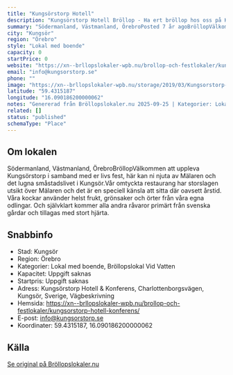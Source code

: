 ```yaml
---
title: "Kungsörstorp Hotell"
description: "Kungsörstorp Hotell Bröllop - Ha ert bröllop hos oss på Kungsörstorp Hotell. Se vår fina Bröllopslokal. Skicka gärna en förfrågan så hjälper vi Er!"
summary: "Södermanland, Västmanland, ÖrebroPosted 7 år agoBröllopVälkommen att uppleva Kungsörstorp i samband med er livs fest, här kan ni njuta av Mälaren och det lugna småstadslivet i Kungsör.Vår omtyckta…"
city: "Kungsör"
region: "Örebro"
style: "Lokal med boende"
capacity: 0
startPrice: 0
website: "https://xn--brllopslokaler-wpb.nu/brollop-och-festlokaler/kungsorstorp-hotell-konferens/"
email: "info@kungsorstorp.se"
phone: ""
image: "https://xn--brllopslokaler-wpb.nu/storage/2019/03/Kungsorstorp-Hotell-Konferens.jpeg"
latitude: "59.4315187"
longitude: "16.090186200000062"
notes: "Genererad från Bröllopslokaler.nu 2025-09-25 | Kategorier: Lokal med boende, Bröllopslokal Vid Vatten"
related: []
status: "published"
schemaType: "Place"
---
```


## Om lokalen

Södermanland, Västmanland, ÖrebroBröllopVälkommen att uppleva Kungsörstorp i samband med er livs fest, här kan ni njuta av Mälaren och det lugna småstadslivet i Kungsör.Vår omtyckta restaurang har storslagen utsikt över Mälaren och det är en speciell känsla att sitta där oavsett årstid. Våra kockar använder helst frukt, grönsaker och örter från våra egna odlingar. Och självklart kommer alla andra råvaror primärt från svenska gårdar och tillagas med stort hjärta.

## Snabbinfo

- Stad: Kungsör
- Region: Örebro
- Kategorier: Lokal med boende, Bröllopslokal Vid Vatten
- Kapacitet: Uppgift saknas
- Startpris: Uppgift saknas
- Adress: Kungsörstorp Hotell & Konferens, Charlottenborgsvägen, Kungsör, Sverige, Vägbeskrivning
- Hemsida: https://xn--brllopslokaler-wpb.nu/brollop-och-festlokaler/kungsorstorp-hotell-konferens/
- E-post: info@kungsorstorp.se
- Koordinater: 59.4315187, 16.090186200000062

## Källa

[Se original på Bröllopslokaler.nu](https://xn--brllopslokaler-wpb.nu/brollop-och-festlokaler/kungsorstorp-hotell-konferens/)
